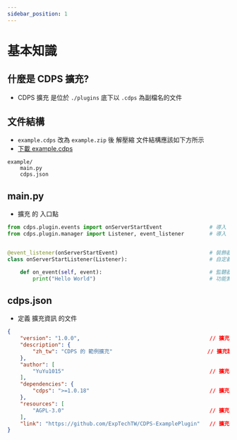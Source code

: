 ```yaml
---
sidebar_position: 1
---
```


# 基本知識
## 什麼是 CDPS 擴充?
- CDPS 擴充 是位於 `./plugins` 底下以 `.cdps` 為副檔名的文件

## 文件結構
- `example.cdps` 改為 `example.zip` 後 解壓縮 文件結構應該如下方所示
- [下載 example.cdps](https://github.com/ExpTechTW/CDPS-ExamplePlugin/releases)
```
example/
    main.py
    cdps.json
```

## main.py
- 擴充 的 入口點
```py
from cdps.plugin.events import onServerStartEvent               # 導入 類(class)
from cdps.plugin.manager import Listener, event_listener        # 導入 類(class)


@event_listener(onServerStartEvent)                             # 裝飾器
class onServerStartListener(Listener):                          # 自定義 監聽器

    def on_event(self, event):                                  # 監聽器 觸發
        print("Hello World")                                    # 功能實作
```

## cdps.json
- 定義 擴充資訊 的文件
```json
{
    "version": "1.0.0",                                         // 擴充版本
    "description": {
        "zh_tw": "CDPS 的 範例擴充"                              // 擴充說明
    },
    "author": [
        "YuYu1015"                                              // 擴充作者
    ],
    "dependencies": {
        "cdps": ">=1.0.18"                                      // 擴充所需的 CDPS 最低版本
    },
    "resources": [
        "AGPL-3.0"                                              // 擴充的開源協議
    ],
    "link": "https://github.com/ExpTechTW/CDPS-ExamplePlugin"   // 擴充 的 GitHub Link
}
```